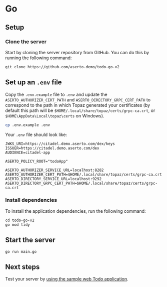 # Go

## Setup

### Clone the server
Start by cloning the server repository from GitHub. You can do this by running the following command:
```
git clone https://github.com/aserto-demo/todo-go-v2
```

## Set up an `.env` file
Copy the `.env.example` file to `.env` and update the `ASERTO_AUTHORIZER_CERT_PATH` and `ASERTO_DIRECTORY_GRPC_CERT_PATH` to correspond to the path in which Topaz generated your certificates (by default this path will be `$HOME/.local/share/topaz/certs/grpc-ca.crt`, or `$HOME\AppData\Local\topaz\certs` on Windows).

```bash
cp .env.example .env
```

Your `.env` file should look like:

```
JWKS_URI=https://citadel.demo.aserto.com/dex/keys
ISSUER=https://citadel.demo.aserto.com/dex
AUDIENCE=citadel-app

ASERTO_POLICY_ROOT="todoApp"

ASERTO_AUTHORIZER_SERVICE_URL=localhost:8282
ASERTO_AUTHORIZER_CERT_PATH=$HOME/.local/share/topaz/certs/grpc-ca.crt
ASERTO_DIRECTORY_SERVICE_URL=localhost:9292
ASERTO_DIRECTORY_GRPC_CERT_PATH=$HOME/.local/share/topaz/certs/grpc-ca.crt
```

### Install dependencies
To install the application dependencies, run the following command:
```
cd todo-go-v2
go mod tidy
```

## Start the server
```
go run main.go
```
## Next steps
Test your server by [using the sample web Todo application](/docs/getting-started/samples/test-application).
